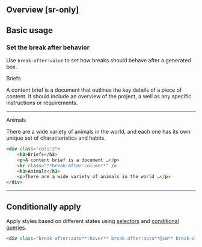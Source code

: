 ## Overview [sr-only]
<Overview/>

## Basic usage
### Set the break after behavior
Use `break-after:value` to set how breaks should behave after a generated box.
<Demo className="py:0!">
    <div className="bg:float p:8x">
        <div className="gap:8x cols:2">
            <div className="f:28 f:bold">Briefs</div>
            <p>A content brief is a document that outlines the key details of a piece of content. It should include an overview of the project, a well as any specific instructions or requirements. </p>
            <hr className="border:2px|solid|gray-80 break-after:column m:0!" />
            <div className="f:28 f:bold">Animals</div>
            <p>There are a wide variety of animals in the world, and each one has its own unique set of characteristics and habits.</p>
        </div>
    </div>
</Demo>
```html
<div class="cols:2">
    <h3>Briefs</h3>
    <p>A content brief is a document …</p>
    <hr class="**break-after:column**" />
    <h3>Animals</h3>
    <p>There are a wide variety of animals in the world …</p>
</div>
```

---

## Conditionally apply
Apply styles based on different states using [selectors](/docs/state-selectors) and [conditional queries](/docs/conditional-queries).
```html
<div class="break-after:auto**:hover** break-after:auto**@sm** break-after:auto**@dark** break-after:auto**@print**">…</div>
```

